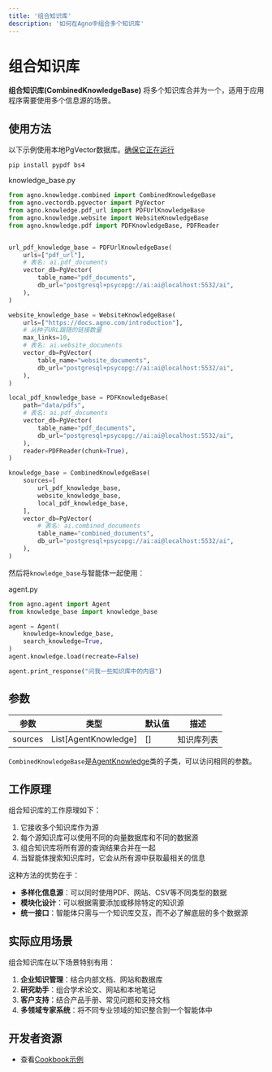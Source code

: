 ```yaml
---
title: '组合知识库'
description: '如何在Agno中组合多个知识库'
---
```


# 组合知识库

**组合知识库(CombinedKnowledgeBase)** 将多个知识库合并为一个，适用于应用程序需要使用多个信息源的场景。

## 使用方法

以下示例使用本地PgVector数据库。[确保它正在运行](https://docs.agno.com/vectordb/pgvector)

```shell
pip install pypdf bs4
```

knowledge_base.py
```python
from agno.knowledge.combined import CombinedKnowledgeBase
from agno.vectordb.pgvector import PgVector
from agno.knowledge.pdf_url import PDFUrlKnowledgeBase
from agno.knowledge.website import WebsiteKnowledgeBase
from agno.knowledge.pdf import PDFKnowledgeBase, PDFReader


url_pdf_knowledge_base = PDFUrlKnowledgeBase(
    urls=["pdf_url"],
    # 表名: ai.pdf_documents
    vector_db=PgVector(
        table_name="pdf_documents",
        db_url="postgresql+psycopg://ai:ai@localhost:5532/ai",
    ),
)

website_knowledge_base = WebsiteKnowledgeBase(
    urls=["https://docs.agno.com/introduction"],
    # 从种子URL跟随的链接数量
    max_links=10,
    # 表名: ai.website_documents
    vector_db=PgVector(
        table_name="website_documents",
        db_url="postgresql+psycopg://ai:ai@localhost:5532/ai",
    ),
)

local_pdf_knowledge_base = PDFKnowledgeBase(
    path="data/pdfs",
    # 表名: ai.pdf_documents
    vector_db=PgVector(
        table_name="pdf_documents",
        db_url="postgresql+psycopg://ai:ai@localhost:5532/ai",
    ),
    reader=PDFReader(chunk=True),
)

knowledge_base = CombinedKnowledgeBase(
    sources=[
        url_pdf_knowledge_base,
        website_knowledge_base,
        local_pdf_knowledge_base,
    ],
    vector_db=PgVector(
        # 表名: ai.combined_documents
        table_name="combined_documents",
        db_url="postgresql+psycopg://ai:ai@localhost:5532/ai",
    ),
)
```

然后将`knowledge_base`与智能体一起使用：

agent.py
```python
from agno.agent import Agent
from knowledge_base import knowledge_base

agent = Agent(
    knowledge=knowledge_base,
    search_knowledge=True,
)
agent.knowledge.load(recreate=False)

agent.print_response("问我一些知识库中的内容")
```

## 参数

| 参数 | 类型 | 默认值 | 描述 |
| --- | --- | --- | --- |
| sources | List[AgentKnowledge] | [] | 知识库列表 |

`CombinedKnowledgeBase`是[AgentKnowledge](/reference/knowledge/base)类的子类，可以访问相同的参数。

## 工作原理

组合知识库的工作原理如下：

1. 它接收多个知识库作为源
2. 每个源知识库可以使用不同的向量数据库和不同的数据源
3. 组合知识库将所有源的查询结果合并在一起
4. 当智能体搜索知识库时，它会从所有源中获取最相关的信息

这种方法的优势在于：

- **多样化信息源**：可以同时使用PDF、网站、CSV等不同类型的数据
- **模块化设计**：可以根据需要添加或移除特定的知识源
- **统一接口**：智能体只需与一个知识库交互，而不必了解底层的多个数据源

## 实际应用场景

组合知识库在以下场景特别有用：

1. **企业知识管理**：结合内部文档、网站和数据库
2. **研究助手**：组合学术论文、网站和本地笔记
3. **客户支持**：结合产品手册、常见问题和支持文档
4. **多领域专家系统**：将不同专业领域的知识整合到一个智能体中

## 开发者资源

* 查看[Cookbook示例](https://github.com/agno-agi/agno/blob/main/cookbook/agent_concepts/knowledge/combined_kb.py)
